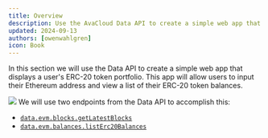 ```yaml
---
title: Overview
description: Use the AvaCloud Data API to create a simple web app that displays a user's ERC-20 token balances.
updated: 2024-09-13
authors: [owenwahlgren]
icon: Book
---
```


In this section we will use the Data API to create a simple web app that displays a user's ERC-20 token portfolio. This app will allow users to input their Ethereum address and view a list of their ERC-20 token balances.

![](/course-images/avacloudsdk/balance-app.png)
We will use two endpoints from the Data API to accomplish this:

- [`data.evm.blocks.getLatestBlocks`](https://developers.avacloud.io/data-api/evm-blocks/list-latest-blocks)
- [`data.evm.balances.listErc20Balances`](https://developers.avacloud.io/data-api/evm-balances/list-erc-20-balances)
